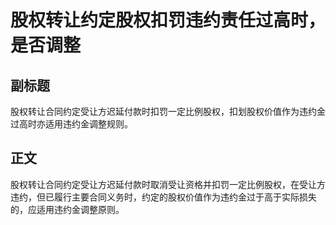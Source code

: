# 股权转让约定股权扣罚违约责任过高时，是否调整
## 副标题
股权转让合同约定受让方迟延付款时扣罚一定比例股权，扣划股权价值作为违约金过高时亦适用违约金调整规则。
## 正文
股权转让合同约定受让方迟延付款时取消受让资格并扣罚一定比例股权，在受让方违约，但已履行主要合同义务时，约定的股权价值作为违约金过于高于实际损失的，应适用违约金调整原则。